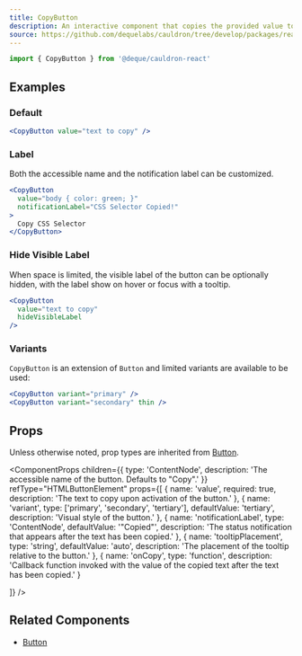 ```yaml
---
title: CopyButton
description: An interactive component that copies the provided value to the user's clipboard when clicked.
source: https://github.com/dequelabs/cauldron/tree/develop/packages/react/src/components/CopyButton/index.tsx
---
```



```js
import { CopyButton } from '@deque/cauldron-react'
```

## Examples

### Default

```jsx example
<CopyButton value="text to copy" />
```

### Label

Both the accessible name and the notification label can be customized.

```jsx example
<CopyButton 
  value="body { color: green; }"
  notificationLabel="CSS Selector Copied!"
>
  Copy CSS Selector
</CopyButton>
```

### Hide Visible Label

When space is limited, the visible label of the button can be optionally hidden, with the label show on hover or focus with a tooltip.

```jsx example
<CopyButton 
  value="text to copy" 
  hideVisibleLabel
/>
```

### Variants

`CopyButton` is an extension of `Button` and limited variants are available to be used:

```jsx example
<CopyButton variant="primary" />
<CopyButton variant="secondary" thin />
```

## Props

Unless otherwise noted, prop types are inherited from [Button](./Button).

<ComponentProps
  children={{
    type: 'ContentNode',
    description: 'The accessible name of the button. Defaults to "Copy".'
  }}
  refType="HTMLButtonElement"
  props={[
    {
      name: 'value',
      required: true,
      description: 'The text to copy upon activation of the button.'
    },
    {
      name: 'variant',
      type: ['primary', 'secondary', 'tertiary'],
      defaultValue: 'tertiary',
      description: 'Visual style of the button.'
    },
    {
      name: 'notificationLabel',
      type: 'ContentNode',
      defaultValue: '"Copied"',
      description: 'The status notification that appears after the text has been copied.'
    },
    {
      name: 'tooltipPlacement',
      type: 'string',
      defaultValue: 'auto',
      description: 'The placement of the tooltip relative to the button.'
    },
    {
      name: 'onCopy',
      type: 'function',
      description: 'Callback function invoked with the value of the copied text after the text has been copied.'
    }

  ]}
/>

## Related Components

- [Button](./Button)